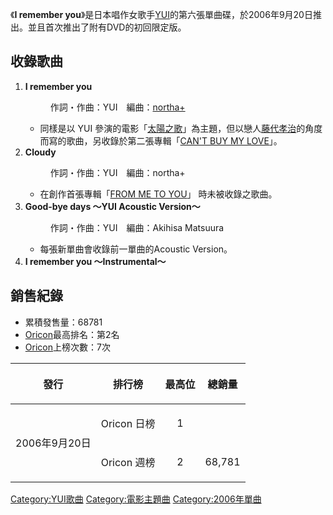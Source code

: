 {{unreferenced|time=2019-09-14}}
{{noteTA
|1=zh-hans:太阳之歌;zh-hk:太陽之歌;zh-tw:午夜的陽光;
}}
{{Infobox Single
| Name        = I remember you
| Artist      = [[YUI|YUI]]
| Released    = 2006年9月20日
| Cover       = Irememberyou.jpg
| Genre       = [[J-POP|J-POP]]
| Length      = 
| Label       = [[STUDIOSEVEN_Recordings|STUDIOSEVEN Recordings]]
| Producer    = Hisashi Kondo<small>（Sony Music Records的音樂總監）</small>
| Reviews     = 
| Last single  = [[Good-bye_days|Good-bye days]]<br />（2006年）
| This single  = '''I remember you'''<br />（2006年）
| Next single  = [[Rolling_star|Rolling star]]<br />（2007年）
}}
《'''I remember you'''》是日本唱作女歌手[[YUI|YUI]]的第六張單曲碟，於2006年9月20日推出。並且首次推出了附有DVD的初回限定版。

== 收錄歌曲 ==
# '''I remember you'''
#: 作詞・作曲：YUI　編曲：[[northa+|northa+]]
#* 同樣是以 YUI 參演的電影「[[太陽之歌|太陽之歌]]」為主題，但以戀人[[藤代孝治|藤代孝治]]的角度而寫的歌曲，另收錄於第二張專輯「[[CAN'T_BUY_MY_LOVE|CAN'T BUY MY LOVE]]」。
# '''Cloudy '''
#: 作詞・作曲：YUI　編曲：northa+
#*在創作首張專輯「[[FROM_ME_TO_YOU|FROM ME TO YOU]]」 時未被收錄之歌曲。
# '''Good-bye days ～YUI Acoustic Version～'''
#: 作詞・作曲：YUI　編曲：Akihisa Matsuura
#*每張新單曲會收錄前一單曲的Acoustic Version。
# '''I remember you ～Instrumental～'''

== 銷售紀錄 ==
*累積發售量：68781
*[[Oricon|Oricon]]最高排名：第2名
*[[Oricon|Oricon]]上榜次數：7次

{| class="wikitable"
!發行
!排行榜
!最高位
!總銷量
|-
|rowspan="2"|2006年9月20日
|Oricon 日榜
|align="center"|1
|
|-
|Oricon 週榜
|align="center"|2
|68,781
|}

{{single-stub|Good-bye days}}
{{YUI}}

[[Category:YUI歌曲|Category:YUI歌曲]]
[[Category:電影主題曲|Category:電影主題曲]]
[[Category:2006年單曲|Category:2006年單曲]]
